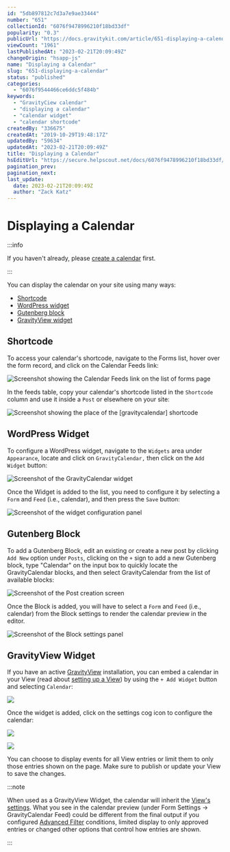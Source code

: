 ```yaml
---
id: "5db897812c7d3a7e9ae33444"
number: "651"
collectionId: "6076f9478996210f18bd33df"
popularity: "0.3"
publicUrl: "https://docs.gravitykit.com/article/651-displaying-a-calendar"
viewCount: "1961"
lastPublishedAt: "2023-02-21T20:09:49Z"
changeOrigin: "hsapp-js"
name: "Displaying a Calendar"
slug: "651-displaying-a-calendar"
status: "published"
categories: 
  - "6076f9544466ce6ddc5f484b"
keywords: 
  - "GravityCiew calendar"
  - "displaying a calendar"
  - "calendar widget"
  - "calendar shortcode"
createdBy: "336675"
createdAt: "2019-10-29T19:48:17Z"
updatedBy: "59634"
updatedAt: "2023-02-21T20:09:49Z"
title: "Displaying a Calendar"
hsEditUrl: "https://secure.helpscout.net/docs/6076f9478996210f18bd33df/article/5db897812c7d3a7e9ae33444"
pagination_prev: 
pagination_next: 
last_update:
  date: 2023-02-21T20:09:49Z
  author: "Zack Katz"
---
```


# Displaying a Calendar


:::info

If you haven't already, please [create a calendar](https://docs.gravitykit.com/article/650-creating-a-calendar) first.

:::



You can display the calendar on your site using many ways:

- [Shortcode](#shortcode)
- [WordPress widget](#wp-widget)
- [Gutenberg block](#block)
- [GravityView widget](#gv-widget)

## Shortcode

To access your calendar's shortcode, navigate to the Forms list, hover over the form record, and click on the Calendar Feeds link:

![Screenshot showing the Calendar Feeds link on the list of forms page](https://s3.amazonaws.com/helpscout.net/docs/assets/54c58489e4b051242988532c/images/634f3d22927a2c1634dfba0d/file-yEV0GJ96Bb.png)

In the feeds table, copy your calendar's shortcode listed in the `Shortcode` column and use it inside a `Post` or elsewhere on your site:

![Screenshot showing the place of the [gravitycalendar] shortcode](https://s3.amazonaws.com/helpscout.net/docs/assets/54c58489e4b051242988532c/images/634f3d628a552811521e65a2/file-HoPuMbaCVu.png)

## WordPress Widget

To configure a WordPress widget, navigate to the `Widgets` area under `Appearance`, locate and click on `GravityCalendar,` then click on the `Add Widget` button:

![Screenshot of the GravityCalendar widget](https://s3.amazonaws.com/helpscout.net/docs/assets/54c58489e4b051242988532c/images/634f3e108a552811521e65a4/file-LOAKt1KcC1.png)

Once the Widget is added to the list, you need to configure it by selecting a `Form` and `Feed` (i.e., calendar), and then press the `Save` button:

![Screenshot of the widget configuration panel](https://s3.amazonaws.com/helpscout.net/docs/assets/54c58489e4b051242988532c/images/634f3e97de258f5018eb58a5/file-urBo3nQymh.png)

## Gutenberg Block

To add a Gutenberg Block, edit an existing or create a new post by clicking `Add New` option under `Posts`, clicking on the `+` sign to add a new Gutenberg block, type "Calendar" on the input box to quickly locate the GravityCalendar blocks, and then select GravityCalendar from the list of available blocks:

![Screenshot of the Post creation screen](https://s3.amazonaws.com/helpscout.net/docs/assets/54c58489e4b051242988532c/images/634f3fcade258f5018eb58af/file-OBWTJTrB4s.png)

Once the Block is added, you will have to select a `Form` and `Feed` (i.e., calendar) from the Block settings to render the calendar preview in the editor.

![Screenshot of the Block settings panel](https://s3.amazonaws.com/helpscout.net/docs/assets/54c58489e4b051242988532c/images/634f40334d805871ceaa4866/file-OtOdZpDvvl.png)

## GravityView Widget

If you have an active [GravityView](https://www.gravitykit.com/features/) installation, you can embed a calendar in your View (read about [setting up a View](https://docs.gravitykit.com/article/380-how-to-setup-your-first-view)) by using the `+ Add Widget` button and selecting `Calendar`:

![](https://s3.amazonaws.com/helpscout.net/docs/assets/54c58489e4b051242988532c/images/5dd737cc04286364bc920f42/file-ppdkOgua98.png)

Once the widget is added, click on the settings cog icon to configure the calendar:

![](https://s3.amazonaws.com/helpscout.net/docs/assets/54c58489e4b051242988532c/images/5dd73cc82c7d3a7e9ae447a8/file-jTaqrny2RO.png)

![](https://s3.amazonaws.com/helpscout.net/docs/assets/54c58489e4b051242988532c/images/5dd738f22c7d3a7e9ae4478d/file-uUYzimXRbQ.png)

You can choose to display events for all View entries or limit them to only those entries shown on the page. Make sure to publish or update your View to save the changes.


:::note

When used as a GravityView Widget, the calendar will inherit the [View's settings](https://docs.gravitykit.com/article/382-the-view-settings-meta-box). What you see in the calendar preview (under Form Settings → GravityCalendar Feed) could be different from the final output if you configured [Advanced Filter](https://www.gravitykit.com/extensions/advanced-filter/) conditions, limited display to only approved entries or changed other options that control how entries are shown.

:::

 